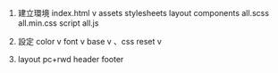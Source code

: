 1. 建立環境
    index.html v
    assets
        stylesheets
          layout
          components
          all.scss
        all.min.css
        script
         all.js

2. 設定 color v font v  base v 、css reset v
3. layout pc+rwd
    header
    footer